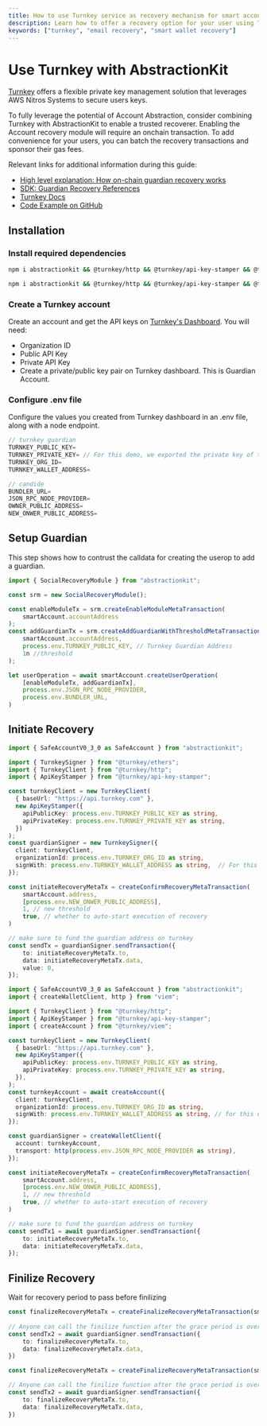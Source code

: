 ```yaml
---
title: How to use Turnkey service as recovery mechanism for smart accounts using abstractionkit
description: Learn how to offer a recovery option for your user using Turnkey and AbstractinKit
keywords: ["turnkey", "email recovery", "smart wallet recovery"]
---
```


# Use Turnkey with AbstractionKit

[Turnkey](https://turnkey.com) offers a flexible private key management solution that leverages  AWS Nitros Systems to secure users keys.

To fully leverage the potential of Account Abstraction, consider combining Turnkey with AbstractionKit to enable a trusted recoverer. Enabling the Account recovery module will require an onchain transaction. To add convenience for your users, you can batch the recovery transactions and sponsor their gas fees. 

Relevant links for additional information during this guide:
- [High level explanation: How on-chain guardian recovery works](https://docs.candide.dev/wallet/plugins/recovery-with-guardians/)
- [SDK: Guardian Recovery References](https://docs.candide.dev/blog/making-accounts-recoverable/)
- [Turnkey Docs](https://docs.turnkey.com)
- [Code Example on GitHub](https://github.com/candidelabs/abstractionkit-examples/blob/main/recovery/recovery.ts)

## Installation

### Install required dependencies

<Tabs>
<TabItem value="ethers" label="ethers">

```bash
npm i abstractionkit && @turnkey/http && @turnkey/api-key-stamper && @turnkey/ethers
```

</TabItem>
<TabItem value="viem" label="viem">

```bash
npm i abstractionkit && @turnkey/http && @turnkey/api-key-stamper && @turnkey/viem
```

</TabItem>
</Tabs>

### Create a Turnkey account

Create an account and get the API keys on [Turnkey's Dashboard](https://app.turnkey.com). You will need:
- Organization ID
- Public API Key
- Private API Key
- Create a private/public key pair on Turnkey dashboard. This is Guardian Account.

### Configure .env file
Configure the values you created from Turnkey dashboard in an .env file, along with a node endpoint.

```ts 
// turnkey guardian
TURNKEY_PUBLIC_KEY=
TURNKEY_PRIVATE_KEY= // For this demo, we exported the private key of the guardian account. In production, use Turnkey api
TURNKEY_ORG_ID=
TURNKEY_WALLET_ADDRESS=

// candide
BUNDLER_URL=
JSON_RPC_NODE_PROVIDER=
OWNER_PUBLIC_ADDRESS=
NEW_ONWER_PUBLIC_ADDRESS=
```

## Setup Guardian

This step shows how to contrust the calldata for creating the userop to add a guardian. 

```ts
import { SocialRecoveryModule } from "abstractionkit";

const srm = new SocialRecoveryModule();

const enableModuleTx = srm.createEnableModuleMetaTransaction(
    smartAccount.accountAddress
);
const addGuardianTx = srm.createAddGuardianWithThresholdMetaTransaction(
    smartAccount.accountAddress, 
    process.env.TURNKEY_PUBLIC_KEY, // Turnkey Guardian Address
    1n //threshold
);

let userOperation = await smartAccount.createUserOperation(
    [enableModuleTx, addGuardianTx],
    process.env.JSON_RPC_NODE_PROVIDER,
    process.env.BUNDLER_URL,
) 
```

## Initiate Recovery

<Tabs queryString="library">
<TabItem value="ethers" label="ethers">

```ts
import { SafeAccountV0_3_0 as SafeAccount } from "abstractionkit";

import { TurnkeySigner } from "@turnkey/ethers";
import { TurnkeyClient } from "@turnkey/http";
import { ApiKeyStamper } from "@turnkey/api-key-stamper";

const turnkeyClient = new TurnkeyClient(
  { baseUrl: "https://api.turnkey.com" },
  new ApiKeyStamper({
    apiPublicKey: process.env.TURNKEY_PUBLIC_KEY as string,
    apiPrivateKey: process.env.TURNKEY_PRIVATE_KEY as string,
  })
);
const guardianSigner = new TurnkeySigner({
  client: turnkeyClient,
  organizationId: process.env.TURNKEY_ORG_ID as string,
  signWith: process.env.TURNKEY_WALLET_ADDRESS as string,  // For this demo, we manually generated the signer on turnkey dashboard
});

const initiateRecoveryMetaTx = createConfirmRecoveryMetaTransaction(
    smartAccount.address, 
    [process.env.NEW_ONWER_PUBLIC_ADDRESS],
    1, // new threshold
    true, // whether to auto-start execution of recovery
)

// make sure to fund the guardian address on turnkey
const sendTx = guardianSigner.sendTransaction({
    to: initiateRecoveryMetaTx.to,
    data: initiateRecoveryMetaTx.data,
    value: 0,
});
```

</TabItem>
<TabItem value="viem" label="viem">

```ts 
import { SafeAccountV0_3_0 as SafeAccount } from "abstractionkit";
import { createWalletClient, http } from "viem";

import { TurnkeyClient } from "@turnkey/http";
import { ApiKeyStamper } from "@turnkey/api-key-stamper";
import { createAccount } from "@turnkey/viem";

const turnkeyClient = new TurnkeyClient(
  { baseUrl: "https://api.turnkey.com" },
  new ApiKeyStamper({
    apiPublicKey: process.env.TURNKEY_PUBLIC_KEY as string,
    apiPrivateKey: process.env.TURNKEY_PRIVATE_KEY as string,
  }),
);
const turnkeyAccount = await createAccount({
  client: turnkeyClient,
  organizationId: process.env.TURNKEY_ORG_ID as string,
  signWith: process.env.TURNKEY_WALLET_ADDRESS as string, // for this example, we manually generated the signer on turnkey dashboard
});

const guardianSigner = createWalletClient({
  account: turnkeyAccount,
  transport: http(process.env.JSON_RPC_NODE_PROVIDER as string),
});

const initiateRecoveryMetaTx = createConfirmRecoveryMetaTransaction(
    smartAccount.address, 
    [process.env.NEW_ONWER_PUBLIC_ADDRESS],
    1, // new threshold
    true, // whether to auto-start execution of recovery
)

// make sure to fund the guardian address on turnkey
const sendTx1 = await guardianSigner.sendTransaction({
    to: initiateRecoveryMetaTx.to,
    data: initiateRecoveryMetaTx.data,
});
```

</TabItem>
</Tabs>

## Finilize Recovery
Wait for recovery period to pass before finilizing

<Tabs queryString="library">
<TabItem value="ethers" label="ethers">


```ts
const finalizeRecoveryMetaTx = createFinalizeRecoveryMetaTransaction(smartAccount.accountAddress)
    
// Anyone can call the finilize function after the grace period is over
const sendTx2 = await guardianSigner.sendTransaction({
    to: finalizeRecoveryMetaTx.to,
    data: finalizeRecoveryMetaTx.data,
})
```

</TabItem>

<TabItem value="viem" label="viem">

```ts
const finalizeRecoveryMetaTx = createFinalizeRecoveryMetaTransaction(smartAccount.accountAddress)

// Anyone can call the finilize function after the grace period is over
const sendTx2 = await guardianSigner.sendTransaction({
    to: finalizeRecoveryMetaTx.to,
    data: finalizeRecoveryMetaTx.data,
})
```

</TabItem>
</Tabs>